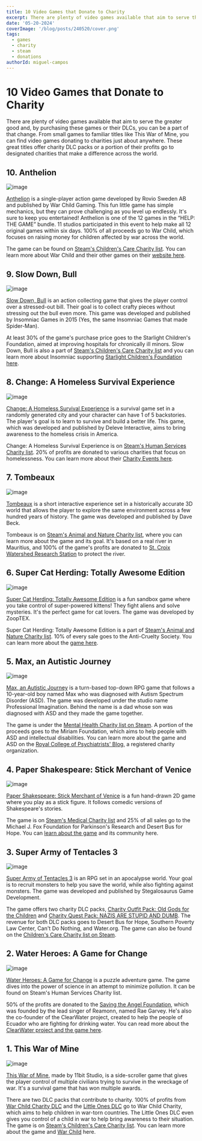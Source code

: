 ```yaml
---
title: 10 Video Games that Donate to Charity
excerpt: There are plenty of video games available that aim to serve the greater good and, by purchasing these games or their DLCs, you can be a part of that change.
date: '05-20-2024'
coverImage: '/blog/posts/240520/cover.png'
tags:
  - games
  - charity
  - steam
  - donations
authorId: miguel-campos
---
```


# 10 Video Games that Donate to Charity

There are plenty of video games available that aim to serve the greater good and, by purchasing these games or their DLCs, you can be a part of that change. From small games to familiar titles like This War of Mine, you can find video games donating to charities just about anywhere. These great titles offer charity DLC packs or a portion of their profits go to designated charities that make a difference across the world.

## 10. Anthelion

![image](/blog/posts/240520/10.jpg)

[Anthelion](https://store.steampowered.com/app/494000/Anthelion/?curator_clanid=26109223&curator_listid=330) is a single-player action game developed by Rovio Sweden AB and published by War Child Gaming. This fun little game has simple mechanics, but they can prove challenging as you level up endlessly. It's sure to keep you entertained!
Anthelion is one of the 12 games in the “HELP: THE GAME” bundle. 11 studios participated in this event to help make all 12 original games within six days. 100% of all proceeds go to War Child, which focuses on raising money for children affected by war across the world.

The game can be found on [Steam's Children's Care Charity list](https://store.steampowered.com/curator/26109223-Charity-Games/list/330/). You can learn more about War Child and their other games on their [website here](https://www.warchild.org.uk/get-involved/gaming/play).

## 9. Slow Down, Bull

![image](/blog/posts/240520/09.jpg)

[Slow Down, Bull](https://store.steampowered.com/app/333580/Slow_Down_Bull/?curator_clanid=26109223&curator_listid=330) is an action collecting game that gives the player control over a stressed-out bill. Their goal is to collect crafty pieces without stressing out the bull even more. This game was developed and published by Insomniac Games in 2015 (Yes, the same Insomniac Games that made Spider-Man).

At least 30% of the game's purchase price goes to the Starlight Children's Foundation, aimed at improving hospitals for chronically ill minors. Slow Down, Bull is also a part of [Steam's Children's Care Charity list](https://store.steampowered.com/curator/26109223-Charity-Games/list/330/) and you can learn more about Insomniac supporting [Starlight Children's Foundation here](https://www.neoseeker.com/news/26696-insomniac-games-sneaks-out-slow-down-bull-on-pc-today-supports-starlight-childrens-foundation/).

## 8. Change: A Homeless Survival Experience

![image](/blog/posts/240520/08.jpg)

[Change: A Homeless Survival Experience](https://store.steampowered.com/app/926140/CHANGE_A_Homeless_Survival_Experience/?curator_clanid=26109223&curator_listid=429) is a survival game set in a randomly generated city and your character can have 1 of 5 backstories. The player's goal is to learn to survive and build a better life. This game, which was developed and published by Deleve Interactive, aims to bring awareness to the homeless crisis in America.

Change: A Homeless Survival Experience is on [Steam's Human Services Charity list](https://store.steampowered.com/curator/26109223-Charity-Games/list/429/). 20% of profits are donated to various charities that focus on homelessness. You can learn more about their [Charity Events here](https://change-homeless.fandom.com/wiki/Charity_Events).

## 7. Tombeaux

![image](/blog/posts/240520/07.jpg)

[Tombeaux](https://store.steampowered.com/app/943900/Tombeaux/?curator_clanid=26109223&curator_listid=333) is a short interactive experience set in a historically accurate 3D world that allows the player to explore the same environment across a few hundred years of history. The game was developed and published by Dave Beck.

Tombeaux is on [Steam's Animal and Nature Charity list](https://store.steampowered.com/curator/26109223-Charity-Games/list/333/), where you can learn more about the game and its goal. It's based on a real river in Mauritius, and 100% of the game's profits are donated to [St. Croix Watershed Research Station](https://new.smm.org/scwrs) to protect the river.

## 6. Super Cat Herding: Totally Awesome Edition

![image](/blog/posts/240520/06.jpg)

[Super Cat Herding: Totally Awesome Edition](https://store.steampowered.com/app/459150/Super_Cat_Herding_Totally_Awesome_Edition/?curator_clanid=26109223&curator_listid=333) is a fun sandbox game where you take control of super-powered kittens! They fight aliens and solve mysteries. It's the perfect game for cat lovers. The game was developed by ZoopTEX.

Super Cat Herding: Totally Awesome Edition is a part of [Steam's Animal and Nature Charity list](https://store.steampowered.com/curator/26109223-Charity-Games/list/333/). 10% of every sale goes to the Anti-Cruelty Society. You can learn more about the [game here](https://xinreality.com/wiki/Super_Cat_Herding:_Totally_Awesome_Edition).

## 5. Max, an Autistic Journey

![image](/blog/posts/240520/05.jpg)

[Max, an Autistic Journey](https://store.steampowered.com/app/511630/Max_an_Autistic_Journey/?curator_clanid=26109223&curator_listid=334) is a turn-based top-down RPG game that follows a 10-year-old boy named Max who was diagnosed with Autism Spectrum Disorder (ASD). The game was developed under the studio name Professional Imagination. Behind the name is a dad whose son was diagnosed with ASD and they made the game together.

The game is under the [Mental Health Charity list on Steam](https://store.steampowered.com/curator/26109223-Charity-Games/list/334/). A portion of the proceeds goes to the Miriam Foundation, which aims to help people with ASD and intellectual disabilities. You can learn more about the game and ASD on the [Royal College of Psychiatrists' Blog](https://www.rcpsych.ac.uk/news-and-features/blogs/detail/cultural-blog/2016/11/18/living-with-autism-in-max-an-autistic-journey), a registered charity organization.

## 4. Paper Shakespeare: Stick Merchant of Venice

![image](/blog/posts/240520/04.jpg)

[Paper Shakespeare: Stick Merchant of Venice](https://store.steampowered.com/app/852750/Paper_Shakespeare_Stick_Merchant_of_Venice/?curator_clanid=26109223&curator_listid=427) is a fun hand-drawn 2D game where you play as a stick figure. It follows comedic versions of Shakespeare's stories.

The game is on [Steam's Medical Charity list](https://store.steampowered.com/curator/26109223-Charity-Games/list/427/) and 25% of all sales go to the Michael J. Fox Foundation for Parkinson's Research and Desert Bus for Hope. You can [learn about the game](https://kotaku.com/games/paper-shakespeare-stick-merchant-of-venice) and its community here.

## 3. Super Army of Tentacles 3

![image](/blog/posts/240520/03.jpg)

[Super Army of Tentacles 3](https://store.steampowered.com/app/592200/Super_Army_of_Tentacles_3_The_Search_for_Army_of_Tentacles_2/?curator_clanid=26109223&curator_listid=330) is an RPG set in an apocalypse world. Your goal is to recruit monsters to help you save the world, while also fighting against monsters. The game was developed and published by Stegalosaurus Game Development.

The game offers two charity DLC packs, [Charity Outfit Pack: Old Gods for the Children](https://store.steampowered.com/app/694800/Super_Army_of_Tentacles_3_Charity_Outfit_Pack_Old_Gods_for_the_Children/) and [Charity Quest Pack: NAZIS ARE STUPID AND DUMB](https://store.steampowered.com/app/698130/Super_Army_of_Tentacles_3_Charity_Quest_Pack_NAZIS_ARE_STUPID_AND_DUMB/). The revenue for both DLC packs goes to Desert Bus for Hope, Southern Poverty Law Center, Can't Do Nothing, and Water.org. The game can also be found on the [Children's Care Charity list on Steam](https://store.steampowered.com/curator/26109223-Charity-Games/list/330/).

## 2. Water Heroes: A Game for Change

![image](/blog/posts/240520/02.jpg)

[Water Heroes: A Game for Change](https://store.steampowered.com/app/530010/Water_Heroes_A_Game_for_Change/?curator_clanid=26109223&curator_listid=429) is a puzzle adventure game. The game dives into the power of science in an attempt to minimize pollution. It can be found on Steam's Human Services Charity list.

50% of the profits are donated to the [Saving the Angel Foundation](https://store.steampowered.com/curator/26109223-Charity-Games/list/429/), which was founded by the lead singer of Reamonn, named Rae Garvey. He's also the co-founder of the ClearWater project, created to help the people of Ecuador who are fighting for drinking water. You can read more about the [ClearWater project and the game here](https://www.classplash.de/en/waterheroes/#:~:text=Water%20Heroes%3A%20A%20Game%20for%20Change%20is%20associated%20with%20the,founder%20of%20the%20ClearWater%20project.).

## 1. This War of Mine

![image](/blog/posts/240520/01.jpg)

[This War of Mine](https://store.steampowered.com/app/282070/This_War_of_Mine/), made by 11bit Studio, is a side-scroller game that gives the player control of multiple civilians trying to survive in the wreckage of war. It's a survival game that has won multiple awards.

There are two DLC packs that contribute to charity. 100% of profits from [War Child Charity DLC](https://store.steampowered.com/app/348040/This_War_of_Mine_War_Child_Charity/) and the [Little Ones DLC](https://store.steampowered.com/app/481090/This_War_of_Mine_The_Little_Ones/) go to War Child Charity, which aims to help children in war-torn countries. The Little Ones DLC even gives you control of a child in war to help bring awareness to their situation. The game is on [Steam's Children's Care Charity list](https://store.steampowered.com/curator/26109223-Charity-Games/list/330/). You can learn more about the game and [War Child](https://www.warchild.org.uk/get-involved/gaming/play) here.
